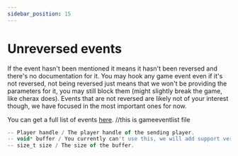 ```yaml
---
sidebar_position: 15
---
```


# Unreversed events

If the event hasn't been mentioned it means it hasn't been reversed and there's no documentation for it.
You may hook any game event even if it's not reversed, not being reversed just means that we won't be providing the parameters for it, you may still block them (might slightly break the game, like cherax does).
Events that are not reversed are likely not of your interest though, we have focused in the most important ones for now.

You can get a full list of events [here](https://docs.antigrind.net/docs/API/GameEvents/List). //this is gameeventlist file

```jsx title="Parameters"
-- Player handle / The player handle of the sending player.
-- void* buffer / You currently can't use this, we will add support very soon within an update or two. You will be able to use this to read parameters even if they haven't been reversed (real advanced users only tho).
-- size_t size / The size of the buffer.
```
```
